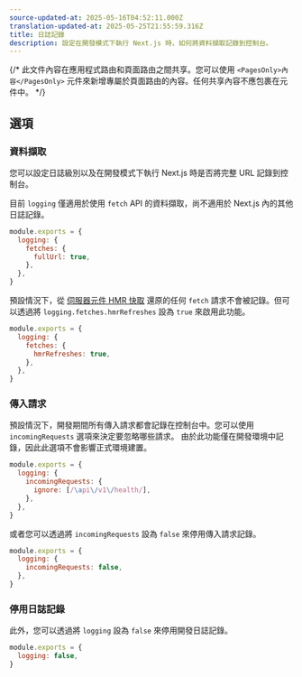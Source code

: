 ```yaml
---
source-updated-at: 2025-05-16T04:52:11.000Z
translation-updated-at: 2025-05-25T21:55:59.316Z
title: 日誌記錄
description: 設定在開發模式下執行 Next.js 時，如何將資料擷取記錄到控制台。
---
```


{/* 此文件內容在應用程式路由和頁面路由之間共享。您可以使用 `<PagesOnly>內容</PagesOnly>` 元件來新增專屬於頁面路由的內容。任何共享內容不應包裹在元件中。 */}

## 選項

### 資料擷取

您可以設定日誌級別以及在開發模式下執行 Next.js 時是否將完整 URL 記錄到控制台。

目前 `logging` 僅適用於使用 `fetch` API 的資料擷取，尚不適用於 Next.js 內的其他日誌記錄。

```js filename="next.config.js"
module.exports = {
  logging: {
    fetches: {
      fullUrl: true,
    },
  },
}
```

預設情況下，從 [伺服器元件 HMR 快取](/docs/app/api-reference/config/next-config-js/serverComponentsHmrCache) 還原的任何 `fetch` 請求不會被記錄。但可以透過將 `logging.fetches.hmrRefreshes` 設為 `true` 來啟用此功能。

```js filename="next.config.js"
module.exports = {
  logging: {
    fetches: {
      hmrRefreshes: true,
    },
  },
}
```

### 傳入請求

預設情況下，開發期間所有傳入請求都會記錄在控制台中。您可以使用 `incomingRequests` 選項來決定要忽略哪些請求。
由於此功能僅在開發環境中記錄，因此此選項不會影響正式環境建置。

```js filename="next.config.js"
module.exports = {
  logging: {
    incomingRequests: {
      ignore: [/\api\/v1\/health/],
    },
  },
}
```

或者您可以透過將 `incomingRequests` 設為 `false` 來停用傳入請求記錄。

```js filename="next.config.js"
module.exports = {
  logging: {
    incomingRequests: false,
  },
}
```

### 停用日誌記錄

此外，您可以透過將 `logging` 設為 `false` 來停用開發日誌記錄。

```js filename="next.config.js"
module.exports = {
  logging: false,
}
```